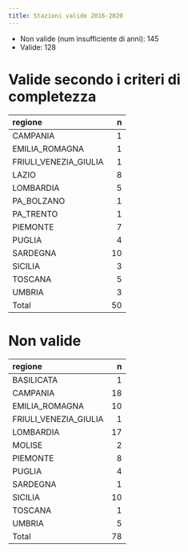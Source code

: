 ```yaml
---
title: Stazioni valide 2016-2020
---
```


* Non valide (num insufficiente di anni): 145 
* Valide: 128 

# Valide secondo i criteri di completezza


|regione               |  n|
|:---------------------|--:|
|CAMPANIA              |  1|
|EMILIA_ROMAGNA        |  1|
|FRIULI_VENEZIA_GIULIA |  1|
|LAZIO                 |  8|
|LOMBARDIA             |  5|
|PA_BOLZANO            |  1|
|PA_TRENTO             |  1|
|PIEMONTE              |  7|
|PUGLIA                |  4|
|SARDEGNA              | 10|
|SICILIA               |  3|
|TOSCANA               |  5|
|UMBRIA                |  3|
|Total                 | 50|

# Non valide


|regione               |  n|
|:---------------------|--:|
|BASILICATA            |  1|
|CAMPANIA              | 18|
|EMILIA_ROMAGNA        | 10|
|FRIULI_VENEZIA_GIULIA |  1|
|LOMBARDIA             | 17|
|MOLISE                |  2|
|PIEMONTE              |  8|
|PUGLIA                |  4|
|SARDEGNA              |  1|
|SICILIA               | 10|
|TOSCANA               |  1|
|UMBRIA                |  5|
|Total                 | 78|
